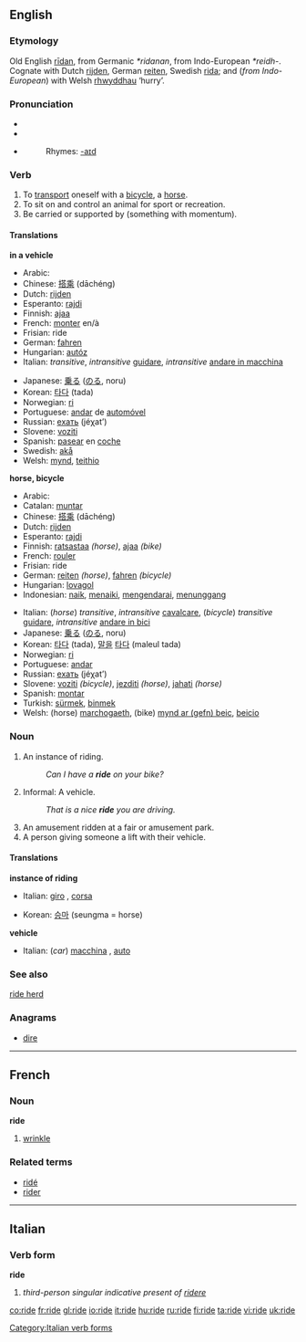 ==English==

===Etymology===
Old English [[ridan|rīdan]], from Germanic ''*ridanan'', from Indo-European ''*reidh-''. Cognate with Dutch [[rijden]], German [[reiten]], Swedish [[rida]]; and (''from Indo-European'') with Welsh [[rhwyddhau]] ‘hurry’.

===Pronunciation===
*{{SAMPA|/"raId/}}
*{{IPA|/'raɪd/}}
*{{audio|en-us-ride.ogg|Audio (US)}}
*:Rhymes: [[Rhymes:English:-aɪd|-aɪd]]

===Verb===
{{en-verb|rides|riding|rode|ridden}}

# To [[transport]] oneself with a [[bicycle]], a [[horse]].
# To sit on and control an animal for sport or recreation.
# Be carried or supported by (something with momentum).

====Translations====
'''in a vehicle'''
{{top}}
*Arabic: {{ARchar|[[ركب]]}} {{IPAchar|(rákeba)}}
*Chinese: [[搭乘]] (dāchéng)
*Dutch: [[rijden]]
*Esperanto: [[rajdi]]
*Finnish: [[ajaa]]
*French: [[monter]] en/à
*Frisian: ride
*German: [[fahren]]
*Hungarian: [[autóz]]
*Italian: ''transitive'', ''intransitive'' [[guidare]], ''intransitive'' [[andare in macchina]]
{{mid}}
*Japanese: [[乗る]] ([[のる]], noru)
*Korean: [[타다]] (tada)
*Norwegian: [[ri]]
*Portuguese: [[andar]] de [[automóvel]]
*Russian: [[ехать]] (jéχat’)
*Slovene: [[voziti]]
*Spanish: [[pasear]] en [[coche]]
*Swedish: [[akå]]
*Welsh: [[mynd]], [[teithio]]
{{bottom}}

'''horse, bicycle'''
{{top}}
*Arabic: {{ARchar|[[ركب]]}} {{IPAchar|(rákeba)}}
*Catalan: [[muntar]]
*Chinese: [[搭乘]] (dāchéng)
*Dutch: [[rijden]]
*Esperanto: [[rajdi]]
*Finnish: [[ratsastaa]] ''(horse)'', [[ajaa]] ''(bike)''
*French: [[rouler]]
*Frisian: ride
*German: [[reiten]] ''(horse)'', [[fahren]] ''(bicycle)''
*Hungarian: [[lovagol]]
*Indonesian: [[naik]], [[naik|menaiki]], [[kendara|mengendarai]], [[tunggang|menunggang]]
{{mid}}
*Italian: (''horse'') ''transitive'', ''intransitive'' [[cavalcare]], (''bicycle'') ''transitive'' [[guidare]], ''intransitive'' [[andare in bici]]
*Japanese: [[乗る]] ([[のる]], noru)
*Korean: [[타다]] (tada), [[말|말을]] [[타다]] (maleul tada)
*Norwegian: [[ri]]
*Portuguese: [[andar]]
*Russian: [[ехать]] (jéχat’)
*Slovene: [[voziti]] ''(bicycle)'', [[jezditi]] ''(horse)'', [[jahati]] ''(horse)''
*Spanish: [[montar]]
*Turkish: [[sürmek]], [[binmek]]
*Welsh: (horse) [[marchogaeth]], (bike) [[mynd ar (gefn) beic]], [[beicio]] 
{{bottom}}

===Noun===
{{en-noun}}

#An instance of riding.
#:''Can I have a '''ride''' on your bike?''
#Informal: A vehicle.
#:''That is a nice '''ride''' you are driving.''
#An amusement ridden at a fair or amusement park.
#A person giving someone a lift with their vehicle.

====Translations====
'''instance of riding'''
{{top}}
*Italian: [[giro]] {{m}}, [[corsa]] {{f}}
{{mid}}
*Korean: [[승마]] (seungma = horse)
{{bottom}}

'''vehicle'''
{{top}}
*Italian: (''car'') [[macchina]] {{f}}, [[auto]] {{f}}
{{mid}}
{{bottom}}

===See also===
[[ride herd]]


===Anagrams===
*[[dire]]

----

==French==

===Noun===
'''ride''' {{f}}

# [[wrinkle]]

===Related terms===
*[[ridé]]
*[[rider]]

----

==Italian==

===Verb form===
'''ride'''

# ''third-person singular indicative present of [[ridere]]''

[[Category:Italian verb forms]]

[[co:ride]]
[[fr:ride]]
[[gl:ride]]
[[io:ride]]
[[it:ride]]
[[hu:ride]]
[[ru:ride]]
[[fi:ride]]
[[ta:ride]]
[[vi:ride]]
[[uk:ride]]